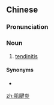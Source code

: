 ==Chinese==
{{zh-forms|type=21}}

===Pronunciation===
{{zh-pron
|m=jījiànyán
|c=gei1 gin3 jim4,gei1 gin6 jim4
|cat=n
}}

===Noun===
{{zh-noun}}

# {{label|zh|pathology}} [[tendinitis]]

====Synonyms====
* {{zh-l|腱炎}}

[[zh:肌腱炎]]